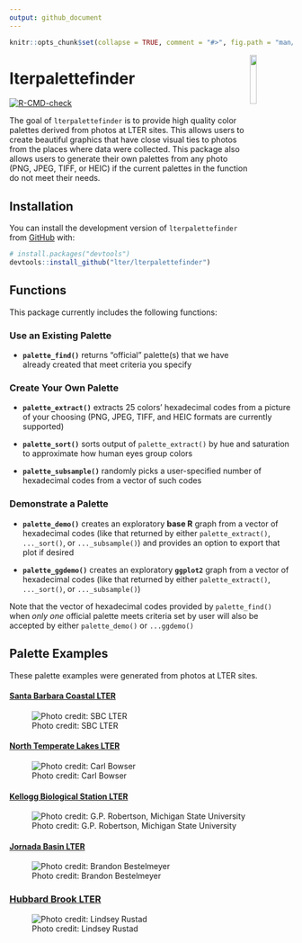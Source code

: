 ```yaml
---
output: github_document
---
```


<!-- README.md is generated from README.Rmd. Please edit that file -->

```r
knitr::opts_chunk$set(collapse = TRUE, comment = "#>", fig.path = "man/figures/README-")
```

<img src="inst/images/lterpalettefinder_hex.jpg" align = "right" width = "15%" />

# lterpalettefinder

<!-- badges: start -->
[![R-CMD-check](https://github.com/lter/lterpalettefinder/workflows/R-CMD-check/badge.svg)](https://github.com/lter/lterpalettefinder/actions)
<!-- badges: end -->

The goal of `lterpalettefinder` is to provide high quality color palettes derived from photos at LTER sites. This allows users to create beautiful graphics that have close visual ties to photos from the places where data were collected. This package also allows users to generate their own palettes from any photo (PNG, JPEG, TIFF, or HEIC) if the current palettes in the function do not meet their needs.

## Installation

You can install the development version of `lterpalettefinder` from [GitHub](https://github.com/) with:

``` r
# install.packages("devtools")
devtools::install_github("lter/lterpalettefinder")
```

## Functions

This package currently includes the following functions:

### Use an Existing Palette

- **`palette_find()`** returns "official" palette(s) that we have already created that meet criteria you specify

### Create Your Own Palette

- **`palette_extract()`** extracts 25 colors' hexadecimal codes from a picture of your choosing (PNG, JPEG, TIFF, and HEIC formats are currently supported)

- **`palette_sort()`** sorts output of `palette_extract()` by hue and saturation to approximate how human eyes group colors

- **`palette_subsample()`** randomly picks a user-specified number of hexadecimal codes from a vector of such codes

### Demonstrate a Palette

- **`palette_demo()`** creates an exploratory **base R** graph from a vector of hexadecimal codes (like that returned by either `palette_extract()`, `..._sort()`, or `..._subsample()`) and provides an option to export that plot if desired

- **`palette_ggdemo()`** creates an exploratory **`ggplot2`** graph from a vector of hexadecimal codes (like that returned by either `palette_extract()`, `..._sort()`, or `..._subsample()`)

Note that the vector of hexadecimal codes provided by `palette_find()` when *only one* official palette meets criteria set by user will also be accepted by either `palette_demo()` or `...ggdemo()`

## Palette Examples

These palette examples were generated from photos at LTER sites.

#### [Santa Barbara Coastal LTER](https://sbclter.msi.ucsb.edu/)

![Photo credit: SBC LTER](https://lternet.edu/wp-content/uploads/2022/05/sbc.png)

#### [North Temperate Lakes LTER](https://lter.limnology.wisc.edu/)

![Photo credit: Carl Bowser](https://lternet.edu/wp-content/uploads/2022/05/ntl.png)

#### [Kellogg Biological Station LTER](https://lter.kbs.msu.edu/)

![Photo credit: G.P. Robertson, Michigan State University](https://lternet.edu/wp-content/uploads/2022/05/kbs.png)

#### [Jornada Basin LTER](https://lter.jornada.nmsu.edu/)

![Photo credit: Brandon Bestelmeyer](https://lternet.edu/wp-content/uploads/2022/05/jrn.png)

### [Hubbard Brook LTER](https://hubbardbrook.org/hubbard-brook-long-term-ecological-research-program)

![Photo credit: Lindsey Rustad](https://lternet.edu/wp-content/uploads/2022/05/hbr.png)
